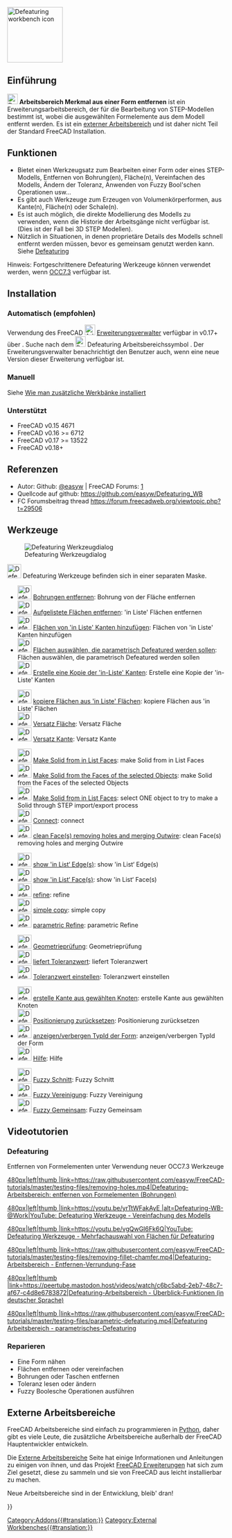<languages/>
[[Image:Defeaturing_workbench_icon.svg|thumb|128px|Defeaturing workbench icon]]

==Einführung==

{{TOCright}}

[[File:Defeaturing_workbench_icon.svg|24px]] '''Arbeitsbereich Merkmal aus einer Form entfernen''' ist ein Erweiterungsarbeitsbereich, der für die Bearbeitung von STEP-Modellen bestimmt ist, wobei die ausgewählten Formelemente aus dem Modell entfernt werden. Es ist ein [[External_workbenches/de|externer Arbeitsbereich]] und ist daher nicht Teil der Standard FreeCAD Installation.  

==Funktionen==

* Bietet einen Werkzeugsatz zum Bearbeiten einer Form oder eines STEP-Modells, Entfernen von Bohrung(en), Fläche(n), Vereinfachen des Modells, Ändern der Toleranz, Anwenden von Fuzzy Bool'schen Operationen usw...
* Es gibt auch Werkzeuge zum Erzeugen von Volumenkörperformen, aus Kante(n), Fläche(n) oder Schale(n). 
* Es ist auch möglich, die direkte Modellierung des Modells zu verwenden, wenn die Historie der Arbeitsgänge nicht verfügbar ist. (Dies ist der Fall bei 3D STEP Modellen).
* Nützlich in Situationen, in denen proprietäre Details des Modells schnell entfernt werden müssen, bevor es gemeinsam genutzt werden kann. Siehe [[Defeaturing/de|Defeaturing]]

Hinweis: Fortgeschrittenere Defeaturing Werkzeuge können verwendet werden, wenn [[OpenCASCADE|OCC7.3]] verfügbar ist.

==Installation==

===Automatisch (empfohlen) ===

Verwendung des FreeCAD [[Image:AddonManager.svg|24px]] [[Std AddonMgr/de|Erweiterungsverwalter]] verfügbar in v0.17+ über {{MenuCommand|Werkzeuge → Erweiterungsverwalter}}. Suche nach dem [[File:Defeaturing_workbench_icon.svg|24px]] Defeaturing Arbeitsbereichssymbol . Der Erweiterungsverwalter benachrichtigt den Benutzer auch, wenn eine neue Version dieser Erweiterung verfügbar ist.

=== Manuell ===

Siehe [[How to install additional workbenches/de|Wie man zusätzliche Werkbänke installiert]]

=== Unterstützt ===

* FreeCAD v0.15 4671  
* FreeCAD v0.16 >= 6712  
* FreeCAD v0.17 >= 13522
* FreeCAD v0.18+

== Referenzen ==

* Autor: Github: [https://github.com/easyw @easyw] | FreeCAD Forums: [https://forum.freecadweb.org/viewtopic.php?f=9&t=29506]
* Quellcode auf github: https://github.com/easyw/Defeaturing_WB
* FC Forumsbeitrag thread https://forum.freecadweb.org/viewtopic.php?t=29506

==Werkzeuge==

[[File:Defeaturing_WB.png|right|Defeaturing Werkzeugdialog]]

[[Image:Defeaturing_Tools.svg|32px]] Defeaturing Werkzeuge befinden sich in einer separaten Maske.

* [[Image:DefeatWB_Tools_rmv_hole.png|32px]] [[DefeatWB_Tools_rmv_hole/de|Bohrungen entfernen]]: Bohrung von der Fläche entfernen
* [[Image:DefeatWB_Tools_rmv_listed_Faces.png|32px]] [[DefeatWB_Tools_rmv_listed_Faces/de|Aufgelistete Flächen entfernen]]: 'in Liste' Flächen entfernen
* [[Image:DefeatWB_Tools_add_Faces_listed_Edges.png|32px]] [[DefeatWB_Tools_add_Faces_listed_Edges/de|Flächen von 'in Liste' Kanten hinzufügen]]: Flächen von 'in Liste' Kanten hinzufügen
* [[Image:DefeatWB_Tools_select_Faces_Param_Defeat.png|32px]] [[DefeatWB_Tools_select_Faces_Param_Defeat/de|Flächen auswählen, die parametrisch Defeatured werden sollen]]: Flächen auswählen, die parametrisch Defeatured werden sollen
* [[Image:DefeatWB_Tools_create_copy_listed_edges.png|32px]] [[DefeatWB_Tools_create_copy_listed_edges/de|Erstelle eine Kopie der 'in-Liste' Kanten]]: Erstelle eine Kopie der 'in-Liste' Kanten 


* [[Image:DefeatWB_Tools_copy_Faces_listed_faces.png|32px]] [[DefeatWB_Tools_copy_Faces_listed_faces/de|kopiere Flächen aus 'in Liste' Flächen]]: kopiere Flächen aus 'in Liste' Flächen
* [[Image:DefeatWB_Tools_offset face.png|32px]] [[DefeatWB_Tools_offset face/de| Versatz Fläche]]: Versatz Fläche 
* [[Image:DefeatWB_Tools_offset edge.png|32px]] [[DefeatWB_Tools_offset edge/de|Versatz Kante]]: Versatz Kante 


* [[Image:DefeatWB_Tools_make_solid_listed_faces.png|32px]] [[DefeatWB_Tools_make_solid_listed_faces|Make Solid from in List Faces]]: make Solid from in List Faces
* [[Image:DefeatWB_Tools_make_solid_faces_selected_objects.png|32px]] [[DefeatWB_Tools_make_solid_faces_selected_objects|Make Solid from the Faces of the selected Objects]]: make Solid from the Faces of the selected Objects
* [[Image:DefeatWB_Tools_select_one_object_2_make_solid_step_proc.png|32px]] [[DefeatWB_Tools_select_one_object_2_make_solid_step_proc|Make Solid from in List Faces]]: select ONE object to try to make a Solid through STEP import/export process
* [[Image:DefeatWB_Tools_Connect.png|32px]] [[DefeatWB_Tools_Connect|Connect]]: connect
* [[Image:DefeatWB_Tools_clean_face_rmv_holes.png|32px]] [[DefeatWB_Tools_clean_face_rmv_holes|clean Face(s) removing holes and merging Outwire]]: clean Face(s) removing holes and merging Outwire


* [[Image:DefeatWB_Tools_show_listed_edges.png|32px]] [[DefeatWB_Tools_show_listed_edges|show 'in List‘ Edge(s)]]: show 'in List‘ Edge(s)
* [[Image:DefeatWB_Tools_show_listed_faces.png|32px]] [[DefeatWB_Tools_show_listed_faces|show 'in List‘ Face(s)]]: show 'in List‘ Face(s)
* [[Image:DefeatWB_Tools_refine.png|32px]] [[DefeatWB_Tools_refine|refine]]: refine
* [[Image:DefeatWB_Tools_simple_copy.png|32px]] [[DefeatWB_Tools_simple_copy|simple copy]]: simple copy
* [[Image:DefeatWB_Tools_parametric_refine.png|32px]] [[DefeatWB_Tools_parametric_refine|parametric Refine]]: parametric Refine


* [[Image:DefeatWB_Tools_geometry_check.png|32px]] [[DefeatWB_Tools_geometry_check/de|Geometrieprüfung]]: Geometrieprüfung
* [[Image:DefeatWB_Tools_get_Tolerance_value.png|32px]] [[DefeatWB_Tools_get_Tolerance_value/de|liefert Toleranzwert]]: liefert Toleranzwert
* [[Image:DefeatWB_Tools_set_Tolerance_value.png|32px]] [[DefeatWB_Tools_set_Tolerance_value/de|Toleranzwert einstellen]]: Toleranzwert einstellen


* [[Image:DefeatWB_Tools_make_edges_selected_vertexes.png|32px]] [[DefeatWB_Tools_make_edges_selected_vertexes/de|erstelle Kante aus gewählten Knoten]]: erstelle Kante aus gewählten Knoten
* [[Image:DefeatWB_Tools_reset_placement.png|32px]] [[DefeatWB_Tools_reset_placement/de|Positionierung zurücksetzen]]: Positionierung zurücksetzen
* [[Image:DefeatWB_Tools_show_hide_typeId_shape.png|32px]] [[DefeatWB_Tools_show_hide_typeId_shape/de|anzeigen/verbergen TypId der Form]]: anzeigen/verbergen TypId der Form
* [[Image:DefeatWB_Tools_help.png|32px]] [[DefeatWB_Tools_help/de|Hilfe]]: Hilfe


* [[Image:DefeatWB_Tools_Fuzzy_Cut.png|32px]] [[DefeatWB_Tools_Fuzzy_Cut/de|Fuzzy Schnitt]]: Fuzzy Schnitt
* [[Image:DefeatWB_Tools_Fuzzy_Union.png|32px]] [[DefeatWB_Tools_Fuzzy_Union/de|Fuzzy Vereinigung]]: Fuzzy Vereinigung
* [[Image:DefeatWB_Tools_Fuzzy_Common.png|32px]] [[DefeatWB_Tools_Fuzzy_Common/de|Fuzzy Gemeinsam]]: Fuzzy Gemeinsam

== Videotutorien ==

=== Defeaturing ===
Entfernen von Formelementen unter Verwendung neuer OCC7.3 Werkzeuge

[[Image:Defeaturing-WB-@Work_v3.png|480px|left|thumb |link=https://raw.githubusercontent.com/easyw/FreeCAD-tutorials/master/testing-files/removing-holes.mp4|Defeaturing-Arbeitsbereich: entfernen von Formelementen (Bohrungen)]]

[[Image:Defeaturing-WB-@Work_v1.png|480px|left|thumb |link=https://youtu.be/yrTtWFakAyE |alt=Defeaturing-WB-@Work|YouTube: Defeaturing Werkzeuge - Vereinfachung des Modells]]

[[Image:Defeaturing-WB-@Work_v2.png|480px|left|thumb |link=https://youtu.be/vgQwGI6Fk6Q|YouTube: Defeaturing Werkzeuge - Mehrfachauswahl von Flächen für Defeaturing]]

[[Image:Defeaturing-WB-@Work_v4.png|480px|left|thumb |link=https://raw.githubusercontent.com/easyw/FreeCAD-tutorials/master/testing-files/removing-fillet-chamfer.mp4|Defeaturing-Arbeitsbereich - Entfernen-Verrundung-Fase]]

[[Image:Defeaturing-WB-@Work_v5.png|480px|left|thumb |link=https://peertube.mastodon.host/videos/watch/c6bc5abd-2eb7-48c7-af67-c4d8e6783872|Defeaturing-Arbeitsbereich - Überblick-Funktionen (in deutscher Sprache)]]

[[Image:Defeaturing-WB-@Work_v6.png|480px|left|thumb |link=https://raw.githubusercontent.com/easyw/FreeCAD-tutorials/master/testing-files/parametric-defeaturing.mp4|Defeaturing Arbeitsbereich - parametrisches-Defeaturing]]
{{clear}}

=== Reparieren ===
* Eine Form nähen 
* Flächen entfernen oder vereinfachen
* Bohrungen oder Taschen entfernen
* Toleranz lesen oder ändern
* Fuzzy Boolesche Operationen ausführen

== Externe Arbeitsbereiche ==

FreeCAD Arbeitsbereiche sind einfach zu programmieren in [[Python/de|Python]], daher gibt es viele Leute, die zusätzliche Arbeitsbereiche außerhalb der FreeCAD Hauptentwickler entwickeln.

Die [[External workbenches/de|Externe Arbeitsbereiche]] Seite hat einige Informationen und Anleitungen zu einigen von ihnen, und das Projekt [https://github.com/FreeCAD/FreeCAD-addons FreeCAD Erweiterungen] hat sich zum Ziel gesetzt, diese zu sammeln und sie von FreeCAD aus leicht installierbar zu machen.

Neue Arbeitsbereiche sind in der Entwicklung, bleib' dran!

{{Userdocnavi{{#translation:}}}}
[[Category:Addons{{#translation:}}]]
[[Category:External Workbenches{{#translation:}}]]
{{clear}}